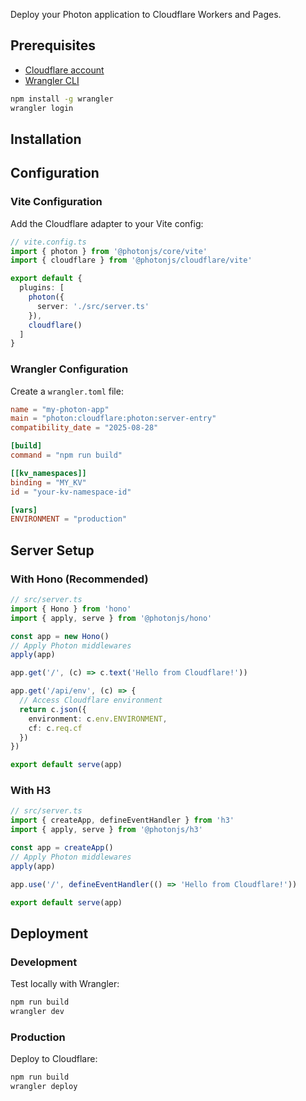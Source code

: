 
<AlphaWarning message="Cloudflare adapter is in alpha. Some features may be incomplete." />

Deploy your Photon application to Cloudflare Workers and Pages.

## Prerequisites

- [Cloudflare account](https://dash.cloudflare.com/sign-up)
- [Wrangler CLI](https://developers.cloudflare.com/workers/wrangler/install-and-update/)

```bash
npm install -g wrangler
wrangler login
```

## Installation

<InstallCommand packages="@photonjs/cloudflare" title="Install the Cloudflare adapter:" />

## Configuration

### Vite Configuration

Add the Cloudflare adapter to your Vite config:

```ts
// vite.config.ts
import { photon } from '@photonjs/core/vite'
import { cloudflare } from '@photonjs/cloudflare/vite'

export default {
  plugins: [
    photon({
      server: './src/server.ts'
    }),
    cloudflare()
  ]
}
```

### Wrangler Configuration

Create a `wrangler.toml` file:

```toml
name = "my-photon-app"
main = "photon:cloudflare:photon:server-entry"
compatibility_date = "2025-08-28"

[build]
command = "npm run build"

[[kv_namespaces]]
binding = "MY_KV"
id = "your-kv-namespace-id"

[vars]
ENVIRONMENT = "production"
```

## Server Setup

### With Hono (Recommended)

```ts
// src/server.ts
import { Hono } from 'hono'
import { apply, serve } from '@photonjs/hono'

const app = new Hono()
// Apply Photon middlewares
apply(app)

app.get('/', (c) => c.text('Hello from Cloudflare!'))

app.get('/api/env', (c) => {
  // Access Cloudflare environment
  return c.json({
    environment: c.env.ENVIRONMENT,
    cf: c.req.cf
  })
})

export default serve(app)
```

### With H3

```ts
// src/server.ts
import { createApp, defineEventHandler } from 'h3'
import { apply, serve } from '@photonjs/h3'

const app = createApp()
// Apply Photon middlewares
apply(app)

app.use('/', defineEventHandler(() => 'Hello from Cloudflare!'))

export default serve(app)
```

## Deployment

### Development

Test locally with Wrangler:

```bash
npm run build
wrangler dev
```

### Production

Deploy to Cloudflare:

```bash
npm run build
wrangler deploy
```
